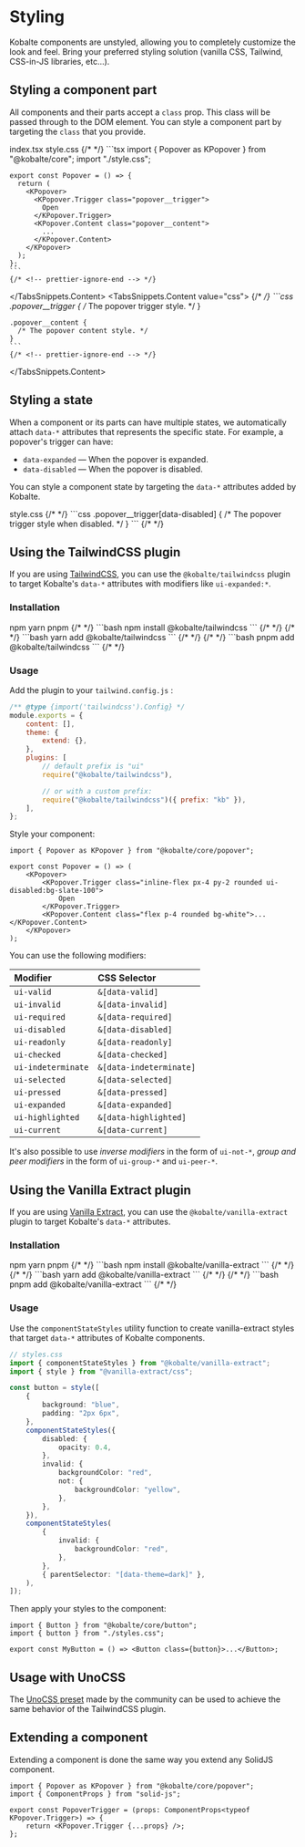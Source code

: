 
# Styling

Kobalte components are unstyled, allowing you to completely customize the look and feel. Bring your preferred styling solution (vanilla CSS, Tailwind, CSS-in-JS libraries, etc...).

## Styling a component part

All components and their parts accept a `class` prop. This class will be passed through to the DOM element. You can style a component part by targeting the `class` that you provide.

<TabsSnippets>
  <TabsSnippets.List>
    <TabsSnippets.Trigger value="tsx">index.tsx</TabsSnippets.Trigger>
    <TabsSnippets.Trigger value="css">style.css</TabsSnippets.Trigger>
  </TabsSnippets.List>
  <TabsSnippets.Content value="tsx">
    {/* <!-- prettier-ignore-start --> */}
    ```tsx
    import { Popover as KPopover } from "@kobalte/core";
    import "./style.css";

    export const Popover = () => {
      return (
        <KPopover>
          <KPopover.Trigger class="popover__trigger">
            Open
          </KPopover.Trigger>
          <KPopover.Content class="popover__content">
            ...
          </KPopover.Content>
        </KPopover>
      );
    };
    ```
    {/* <!-- prettier-ignore-end --> */}

  </TabsSnippets.Content>
  <TabsSnippets.Content value="css">
    {/* <!-- prettier-ignore-start --> */}
    ```css
    .popover__trigger {
      /* The popover trigger style. */
    }

    .popover__content {
      /* The popover content style. */
    }
    ```
    {/* <!-- prettier-ignore-end --> */}

  </TabsSnippets.Content>
</TabsSnippets>

## Styling a state

When a component or its parts can have multiple states, we automatically attach `data-*` attributes that represents the specific state. For example, a popover's trigger can have:

- `data-expanded` — When the popover is expanded.
- `data-disabled` — When the popover is disabled.

You can style a component state by targeting the `data-*` attributes added by Kobalte.

<TabsSnippets>
  <TabsSnippets.List>
    <TabsSnippets.Trigger value="css">style.css</TabsSnippets.Trigger>
  </TabsSnippets.List>
  <TabsSnippets.Content value="css">
    {/* <!-- prettier-ignore-start --> */}
    ```css
    .popover__trigger[data-disabled] {
      /* The popover trigger style when disabled. */
    }
    ```
    {/* <!-- prettier-ignore-end --> */}
  </TabsSnippets.Content>
</TabsSnippets>

## Using the TailwindCSS plugin

If you are using [TailwindCSS](https://tailwindcss.com/), you can use the `@kobalte/tailwindcss` plugin to target Kobalte's `data-*` attributes with modifiers like `ui-expanded:*`.

### Installation

<TabsSnippets>
  <TabsSnippets.List>
    <TabsSnippets.Trigger value="npm">npm</TabsSnippets.Trigger>
    <TabsSnippets.Trigger value="yarn">yarn</TabsSnippets.Trigger>
    <TabsSnippets.Trigger value="pnpm">pnpm</TabsSnippets.Trigger>
  </TabsSnippets.List>
  <TabsSnippets.Content value="npm">
    {/* <!-- prettier-ignore-start --> */}
    ```bash
    npm install @kobalte/tailwindcss
    ```
    {/* <!-- prettier-ignore-end --> */}
  </TabsSnippets.Content>
  <TabsSnippets.Content value="yarn">
    {/* <!-- prettier-ignore-start --> */}
    ```bash
    yarn add @kobalte/tailwindcss
    ```
    {/* <!-- prettier-ignore-end --> */}
  </TabsSnippets.Content>
  <TabsSnippets.Content value="pnpm">
    {/* <!-- prettier-ignore-start --> */}
    ```bash
    pnpm add @kobalte/tailwindcss
    ```
    {/* <!-- prettier-ignore-end --> */}
  </TabsSnippets.Content>
</TabsSnippets>

### Usage

Add the plugin to your `tailwind.config.js` :

```js
/** @type {import('tailwindcss').Config} */
module.exports = {
	content: [],
	theme: {
		extend: {},
	},
	plugins: [
		// default prefix is "ui"
		require("@kobalte/tailwindcss"),

		// or with a custom prefix:
		require("@kobalte/tailwindcss")({ prefix: "kb" }),
	],
};
```

Style your component:

```tsx
import { Popover as KPopover } from "@kobalte/core/popover";

export const Popover = () => (
	<KPopover>
		<KPopover.Trigger class="inline-flex px-4 py-2 rounded ui-disabled:bg-slate-100">
			Open
		</KPopover.Trigger>
		<KPopover.Content class="flex p-4 rounded bg-white">...</KPopover.Content>
	</KPopover>
);
```

You can use the following modifiers:

| Modifier           | CSS Selector            |
| :----------------- | :---------------------- |
| `ui-valid`         | `&[data-valid]`         |
| `ui-invalid`       | `&[data-invalid]`       |
| `ui-required`      | `&[data-required]`      |
| `ui-disabled`      | `&[data-disabled]`      |
| `ui-readonly`      | `&[data-readonly]`      |
| `ui-checked`       | `&[data-checked]`       |
| `ui-indeterminate` | `&[data-indeterminate]` |
| `ui-selected`      | `&[data-selected]`      |
| `ui-pressed`       | `&[data-pressed]`       |
| `ui-expanded`      | `&[data-expanded]`      |
| `ui-highlighted`   | `&[data-highlighted]`   |
| `ui-current`       | `&[data-current]`       |

It's also possible to use _inverse modifiers_ in the form of `ui-not-*`, _group and peer modifiers_ in the form of `ui-group-*` and `ui-peer-*`.

## Using the Vanilla Extract plugin

If you are using [Vanilla Extract](https://vanilla-extract.style/), you can use the `@kobalte/vanilla-extract` plugin to target Kobalte's `data-*` attributes.

### Installation

<TabsSnippets>
  <TabsSnippets.List>
    <TabsSnippets.Trigger value="npm">npm</TabsSnippets.Trigger>
    <TabsSnippets.Trigger value="yarn">yarn</TabsSnippets.Trigger>
    <TabsSnippets.Trigger value="pnpm">pnpm</TabsSnippets.Trigger>
  </TabsSnippets.List>
  <TabsSnippets.Content value="npm">
    {/* <!-- prettier-ignore-start --> */}
    ```bash
    npm install @kobalte/vanilla-extract
    ```
    {/* <!-- prettier-ignore-end --> */}
  </TabsSnippets.Content>
  <TabsSnippets.Content value="yarn">
    {/* <!-- prettier-ignore-start --> */}
    ```bash
    yarn add @kobalte/vanilla-extract
    ```
    {/* <!-- prettier-ignore-end --> */}
  </TabsSnippets.Content>
  <TabsSnippets.Content value="pnpm">
    {/* <!-- prettier-ignore-start --> */}
    ```bash
    pnpm add @kobalte/vanilla-extract
    ```
    {/* <!-- prettier-ignore-end --> */}
  </TabsSnippets.Content>
</TabsSnippets>

### Usage

Use the `componentStateStyles` utility function to create vanilla-extract styles that target `data-*` attributes of Kobalte components.

```ts
// styles.css
import { componentStateStyles } from "@kobalte/vanilla-extract";
import { style } from "@vanilla-extract/css";

const button = style([
	{
		background: "blue",
		padding: "2px 6px",
	},
	componentStateStyles({
		disabled: {
			opacity: 0.4,
		},
		invalid: {
			backgroundColor: "red",
			not: {
				backgroundColor: "yellow",
			},
		},
	}),
	componentStateStyles(
		{
			invalid: {
				backgroundColor: "red",
			},
		},
		{ parentSelector: "[data-theme=dark]" },
	),
]);
```

Then apply your styles to the component:

```tsx
import { Button } from "@kobalte/core/button";
import { button } from "./styles.css";

export const MyButton = () => <Button class={button}>...</Button>;
```

## Usage with UnoCSS

The [UnoCSS preset](https://github.com/zirbest/unocss-preset-primitives#kobalte) made by the community can be used to achieve the same behavior of the TailwindCSS plugin.

## Extending a component

Extending a component is done the same way you extend any SolidJS component.

```tsx
import { Popover as KPopover } from "@kobalte/core/popover";
import { ComponentProps } from "solid-js";

export const PopoverTrigger = (props: ComponentProps<typeof KPopover.Trigger>) => {
	return <KPopover.Trigger {...props} />;
};
```
